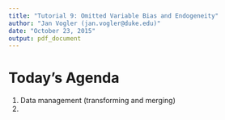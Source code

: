 ```yaml
---
title: "Tutorial 9: Omitted Variable Bias and Endogeneity"
author: "Jan Vogler (jan.vogler@duke.edu)"
date: "October 23, 2015"
output: pdf_document
---
```


# Today's Agenda

1. Data management (transforming and merging)
2. 